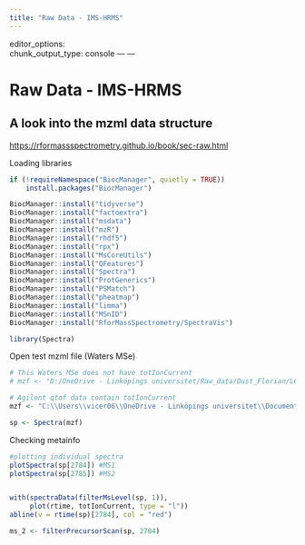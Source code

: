 ```yaml
---
title: "Raw Data - IMS-HRMS"
---
```

editor_options:    
chunk_output_type: console ---
---

# Raw Data - IMS-HRMS

## A look into the mzml data structure

<https://rformassspectrometry.github.io/book/sec-raw.html>

Loading libraries

```r
if (!requireNamespace("BiocManager", quietly = TRUE))
    install.packages("BiocManager")

BiocManager::install("tidyverse")
BiocManager::install("factoextra")
BiocManager::install("msdata")
BiocManager::install("mzR")
BiocManager::install("rhdf5")
BiocManager::install("rpx")
BiocManager::install("MsCoreUtils")
BiocManager::install("QFeatures")
BiocManager::install("Spectra")
BiocManager::install("ProtGenerics")
BiocManager::install("PSMatch")
BiocManager::install("pheatmap")
BiocManager::install("limma")
BiocManager::install("MSnID")
BiocManager::install("RforMassSpectrometry/SpectraVis")

library(Spectra)

```

Open test mzml file (Waters MSe)

```r

# This Waters MSe does not have totIonCurrent 
# mzf <- "D:/OneDrive - Linköpings universitet/Raw_data/Dust_Florian/LC/LC_pos_mzML/QC_rep2.mzML"

# Agilent qtof data contain totIonCurrent
mzf <- "C:\\Users\\vicer06\\OneDrive - Linköpings universitet\\Documents\\01_Projects\\01_VION_HRMS_MSConvert_Processing_2024\\Test_Spectra_Function_R\\Drugstd-200ppb_1_A,3_1.mzML"

sp <- Spectra(mzf)
```

Checking metainfo

```r

#plotting individual spectra
plotSpectra(sp[2784]) #MS1
plotSpectra(sp[2785]) #MS2


with(spectraData(filterMsLevel(sp, 1)),
     plot(rtime, totIonCurrent, type = "l"))
abline(v = rtime(sp)[2784], col = "red")

ms_2 <- filterPrecursorScan(sp, 2784)
```
